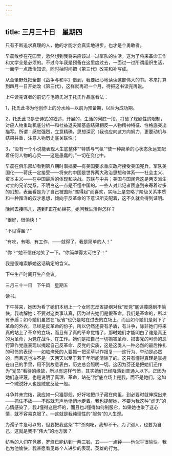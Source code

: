```yaml
---
---
---
```

title: 三月三十日　星期四
---




只有不断追求真理的人，他的才能才会真实地进步，也才是个勇敢者。

早晨散步在花园里，忽然想到我将来应该过一过军队的生活，这为了将来革命工作和文学全是必须的。不过今年我是预备在这里度过去，一面过一过所谓组织生活，一面学一点政治知识，同时抽时间把《第三代》改完和补写成。

从金肇野处把全部《战争与和平》借到，我要细心地读读这部伟大的书。本来打算到四月一日开始改《第三代》，这样就再迟一个月，待把这书读完再说。

上午读完译者的前记与毛德氏对于托氏作品底看法：

1，托氏此书为他创作上的分水岭―以前为预备期，以后为成功期。

2，托氏此书是史诗式的叙述，开展的，生活的河底一段，打破了戏剧性的限制，对应人物重动机底分析―和杜益退夫斯基底结果相反―人物精神特征、性格底突出描写。所谓：感觉强烈，立意精确，思想深沉（我也应向这方向努力，更要动机与结果并重，注意人物历史底关联性。）

3，“没有一个小说能表现人生底整体”“特质与气氛”“使一种简单的心状态永远支配着任何人物的心灵——这是愚蠢的。”一切在变化中。





早晨在俱乐部却看到第八期时事摘要―有美国要求重庆政府接受美国宪兵，军队美国化——蒋氏一定接受——将来的中国是世界两大政治思想和体系——社会主义、资本主义——在中国最后的体现和决战。苏联与中共；美国与国民党这是两支派生对立的兄弟党系，不明白这一点是不懂中国的。一些人对此记者团底到来寄着过多的幻想，表面看是为了自己被国际“瞧得起”而喜欢，实际上是忽略了阶级关系本质和一种拜洋的奴才思想，倾向于反革命的下意识所支配着，这不久就会得到证明。





晚间去接鸣儿，遇到F正在纺棉花，她问我生活得怎样？

“很好，很愉快！”

“不见得罢？”

“有吃，有喝，有工作，——就得了。我是简单的人！”

“你？”她不信任地笑了一下。“你简单得太可怕了！”

我是很难索解她这话确定的含义。

下午生产时间开生产会议。





三月三十一日　下午风　星期五


读书。

下午芬来，她因为看了她们本组上一个女同志反省提纲对我“反党”底诬蔑感到不愉快，我劝解她：不要对这类事认真，因为过去她们是假革命，我们是革命的，所以有矛盾；如今她们虽然在“反省”也仍是站在过去的立场上，而且如今她们是剥下了革命的外衣，已经是反革命的份子，所以仍然还要有矛盾，有斗争，除非她们将来真的站上了革命的立场，而且有了真的革命觉悟了，那时她们才能明白了谁是真正的为革命，为党在战斗、在工作。她们是把自己一切损害革命、损害党的可怜的恶行算作党底表现以掩起自己反革命、反党的实质，这是这类人一种必然的最后挣扎的可怜的表现——如临淹死的人要抓一把泥草以作报复——这行为、举动是必然的，而且这也决不是一天两天以至于若干年所能清除了的。这只有懂得真理是掌握在自己的手里，用不到故意表白，历史总会照明一切。这因为芬还是把她们还作为“党员”看待的缘故，所以有这样气愤，其实她们已经降落到普通人以下。正因为她们底诬蔑，也是说明了真理、革命，站在“党”底立场上是我，而不是她们。这如一个贼说好人也是贼底反证一般。

斗争并未完结，我应如一只猫那般，好好地把爪子藏在肉里，到必要时就伸探出来——抓住不放——不然就无声地悄悄地走着。我也提醒她，不要为我这种“虚无”的心情感染了，我J懂得这是坏的，而且也J懂得如何制服它，如果她也染了这心情，就不容易克服了。―这就是我纯理性的“服务”的人生观。

为孺子牛是可以的，但要把我这条“牛”杀肉吃，我却不干。为了别人，也要为自己，这就是我不“伟大”的地方罢？

纺毛的人们在竞赛，罗烽已能纺到一两三钱，五——一点钟——他似乎很愉快，我也为他愉快，我甚愿看见每个人进步的表现，英雄的行为。